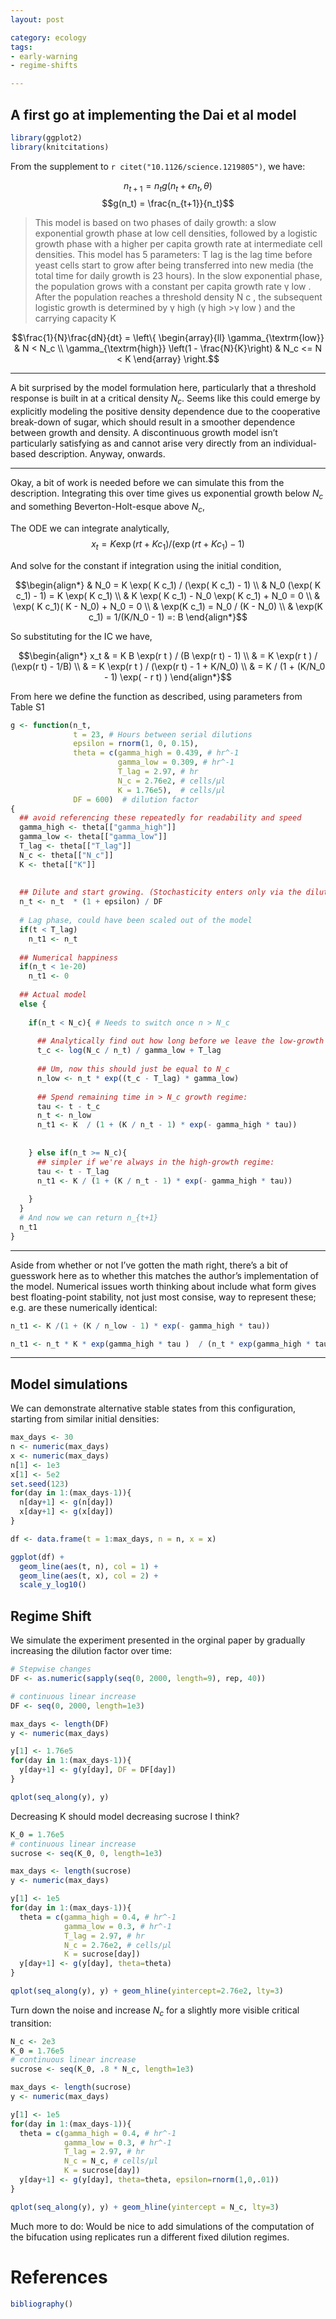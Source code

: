 ```yaml
---
layout: post

category: ecology
tags: 
- early-warning
- regime-shifts

---
```


## A first go at implementing the Dai et al model

```r
library(ggplot2)
library(knitcitations)
```

From  the supplement to `r citet("10.1126/science.1219805")`, we have:

$$n_{t+1} = n_t g(n_t + \epsilon n_t, \theta)$$
$$g(n_t) = \frac{n_{t+1}}{n_t}$$



> This model is based on two phases of daily growth: a slow exponential growth phase at low cell densities, followed by a logistic growth phase with a higher per capita growth rate at intermediate cell densities. This model has 5 parameters: T lag is the lag time before yeast cells start to grow after being transferred into new media (the total time for daily growth is 23 hours). In the slow exponential phase, the population grows with a constant per capita growth rate γ low . After the population reaches a threshold density N c , the subsequent logistic growth is determined by γ high (γ high >γ low ) and the carrying capacity K

$$\frac{1}{N}\frac{dN}{dt} = 
    \left\{
      \begin{array}{ll}
        \gamma_{\textrm{low}} & N < N_c \\
        \gamma_{\textrm{high}} \left(1 - \frac{N}{K}\right) &  N_c <= N < K 
      \end{array}
    \right.$$

---------

A bit surprised by the model formulation here, particularly that a threshold response is built in at a critical density $N_c$.  Seems like this could emerge by explicitly modeling the positive density dependence due to the cooperative break-down of sugar, which should result in a smoother dependence between growth and density. A discontinuous growth model isn't particularly satisfying as and cannot arise very directly from an individual-based description.  Anyway, onwards.

---------

Okay, a bit of work is needed before we can simulate this from the description. Integrating this over time gives us exponential growth below $N_c$ and something Beverton-Holt-esque above $N_c$,

The ODE we can integrate analytically,
$$x_t = K \exp(r t + K c_1) / (\exp(r t + K c_1) - 1)$$ 

And solve for the constant if integration using the initial condition,

$$\begin{align*} 
& N_0 =  K \exp( K c_1) / (\exp( K c_1) - 1) \\
& N_0 (\exp( K c_1) - 1) =  K \exp( K c_1) \\
& K \exp( K c_1) - N_0 \exp( K c_1) + N_0 = 0 \\
& \exp( K c_1)( K  - N_0) + N_0 = 0 \\
& \exp(K c_1) = N_0 / (K - N_0) \\
& \exp(K c_1) = 1/(K/N_0 - 1) =: B
\end{align*}$$

So substituting for the IC we have,

$$\begin{align*} 
x_t & = K B \exp(r t )  / (B \exp(r t) - 1) \\
    & = K \exp(r t )  / (\exp(r t) - 1/B)  \\
    &  = K \exp(r t )  / (\exp(r t) - 1 + K/N_0) \\
    &  = K / (1 +   (K/N_0 - 1) \exp( - r t) ) 
\end{align*}$$


From here we define the function as described, using parameters from Table S1

```r
g <- function(n_t, 
              t = 23, # Hours between serial dilutions
              epsilon = rnorm(1, 0, 0.15), 
              theta = c(gamma_high = 0.439, # hr^-1
                        gamma_low = 0.309, # hr^-1
                        T_lag = 2.97, # hr
                        N_c = 2.76e2, # cells/μl
                        K = 1.76e5),  # cells/μl
              DF = 600)  # dilution factor
{
  ## avoid referencing these repeatedly for readability and speed
  gamma_high <- theta[["gamma_high"]]
  gamma_low <- theta[["gamma_low"]]
  T_lag <- theta[["T_lag"]]
  N_c <- theta[["N_c"]]
  K <- theta[["K"]]
  
  
  ## Dilute and start growing. (Stochasticity enters only via the dilution process)
  n_t <- n_t  * (1 + epsilon) / DF
  
  # Lag phase, could have been scaled out of the model
  if(t < T_lag)
    n_t1 <- n_t
  
  ## Numerical happiness
  if(n_t < 1e-20)
    n_t1 <- 0
  
  ## Actual model
  else {
    
    if(n_t < N_c){ # Needs to switch once n > N_c
      
      ## Analytically find out how long before we leave the low-growth regime
      t_c <- log(N_c / n_t) / gamma_low + T_lag
      
      ## Um, now this should just be equal to N_c
      n_low <- n_t * exp((t_c - T_lag) * gamma_low) 
      
      ## Spend remaining time in > N_c growth regime:      
      tau <- t - t_c        
      n_t <- n_low
      n_t1 <- K  / (1 + (K / n_t - 1) * exp(- gamma_high * tau))
    
      
    } else if(n_t >= N_c){
      ## simpler if we're always in the high-growth regime:
      tau <- t - T_lag
      n_t1 <- K / (1 + (K / n_t - 1) * exp(- gamma_high * tau))
      
    }
  }
  # And now we can return n_{t+1}
  n_t1
}
```



-----




Aside from whether or not I've gotten the math right, there's a bit of guesswork here as to whether this matches the author's implementation of the model.  Numerical issues worth thinking about include what form gives best floating-point stability, not just most consise, way to represent these; e.g. are these numerically identical:

```r
n_t1 <- K /(1 + (K / n_low - 1) * exp(- gamma_high * tau))
```

```r
n_t1 <- n_t * K * exp(gamma_high * tau )  / (n_t * exp(gamma_high * tau) - n_t + K)
```




----

## Model simulations

We can demonstrate alternative stable states from this configuration, starting from similar initial densities:


```r
max_days <- 30
n <- numeric(max_days)
x <- numeric(max_days)
n[1] <- 1e3
x[1] <- 5e2
set.seed(123)
for(day in 1:(max_days-1)){
  n[day+1] <- g(n[day])
  x[day+1] <- g(x[day])
}

df <- data.frame(t = 1:max_days, n = n, x = x)

ggplot(df) + 
  geom_line(aes(t, n), col = 1) + 
  geom_line(aes(t, x), col = 2) +
  scale_y_log10()
```


## Regime Shift

We simulate the experiment presented in the orginal paper by gradually increasing the dilution factor over time:


```r
# Stepwise changes
DF <- as.numeric(sapply(seq(0, 2000, length=9), rep, 40))

# continuous linear increase
DF <- seq(0, 2000, length=1e3)

max_days <- length(DF)
y <- numeric(max_days)

y[1] <- 1.76e5
for(day in 1:(max_days-1)){
  y[day+1] <- g(y[day], DF = DF[day])
}

qplot(seq_along(y), y)
```

Decreasing K should model decreasing sucrose I think? 

```r
K_0 = 1.76e5
# continuous linear increase
sucrose <- seq(K_0, 0, length=1e3)

max_days <- length(sucrose)
y <- numeric(max_days)

y[1] <- 1e5
for(day in 1:(max_days-1)){
  theta = c(gamma_high = 0.4, # hr^-1
            gamma_low = 0.3, # hr^-1
            T_lag = 2.97, # hr
            N_c = 2.76e2, # cells/μl
            K = sucrose[day])
  y[day+1] <- g(y[day], theta=theta)
}

qplot(seq_along(y), y) + geom_hline(yintercept=2.76e2, lty=3)

```


Turn down the noise and increase $N_c$ for a slightly more visible critical transition:


```r
N_c <- 2e3
K_0 = 1.76e5
# continuous linear increase
sucrose <- seq(K_0, .8 * N_c, length=1e3)

max_days <- length(sucrose)
y <- numeric(max_days)

y[1] <- 1e5
for(day in 1:(max_days-1)){
  theta = c(gamma_high = 0.4, # hr^-1
            gamma_low = 0.3, # hr^-1
            T_lag = 2.97, # hr
            N_c = N_c, # cells/μl
            K = sucrose[day])
  y[day+1] <- g(y[day], theta=theta, epsilon=rnorm(1,0,.01))
}

qplot(seq_along(y), y) + geom_hline(yintercept = N_c, lty=3)

```



Much more to do: Would be nice to add simulations of the computation of the bifucation using replicates run a different fixed dilution regimes.


# References

```r
bibliography()
```
